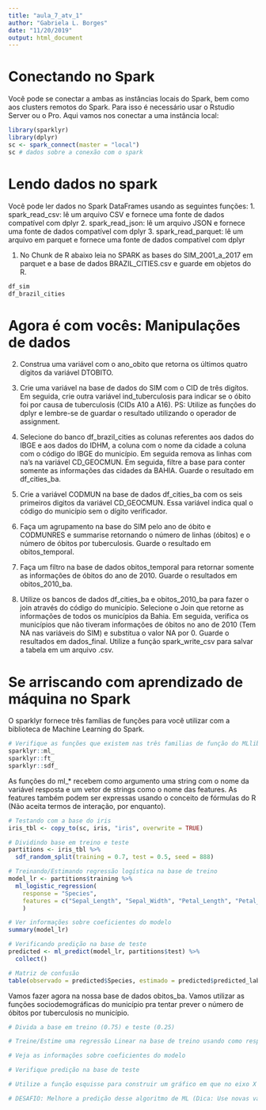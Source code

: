 ---
title: "aula_7_atv_1"
author: "Gabriela L. Borges"
date: "11/20/2019"
output: html_document
---

# Conectando no Spark

Você pode se conectar a ambas as instâncias locais do Spark, bem como aos clusters remotos do Spark. Para isso é necessário usar o Rstudio Server ou o Pro. Aqui vamos nos conectar a uma instância local:

```{r}
library(sparklyr)
library(dplyr)
sc <- spark_connect(master = "local")
sc # dados sobre a conexão com o spark
```

# Lendo dados no spark

Você pode ler dados no Spark DataFrames usando as seguintes funções:
1. spark_read_csv: lê um arquivo CSV e fornece uma fonte de dados compatível com dplyr
2. spark_read_json: lê um arquivo JSON e fornece uma fonte de dados compatível com dplyr
3. spark_read_parquet: lê um arquivo em parquet e fornece uma fonte de dados compatível com dplyr

1. No Chunk de R abaixo leia no SPARK as bases do SIM_2001_a_2017 em parquet e a base de dados BRAZIL_CITIES.csv e guarde em objetos do R.
```{r}
df_sim
df_brazil_cities
```

# Agora é com vocês: Manipulações de dados

2. Construa uma variável com o ano_obito que retorna os últimos quatro dígitos da variável DTOBITO.

3. Crie uma variável na base de dados do SIM com o CID de três digítos. Em seguida, crie outra variável ind_tuberculosis para indicar se o óbito foi por causa de tuberculosis (CIDs A10 a A16).  PS: Utilize as funções do dplyr e lembre-se de guardar o resultado utilizando o operador de assignment.

4. Selecione do banco df_brazil_cities as colunas referentes aos dados do IBGE e aos dados do IDHM, a coluna com o nome da cidade a coluna com o código do IBGE do município. Em seguida remova as linhas com na's na variável CD_GEOCMUN. Em seguida, filtre a base para conter somente as informações das cidades da BAHIA. Guarde o resultado em df_cities_ba. 

5. Crie a variável CODMUN na base de dados df_cities_ba com os seis primeiros digitos da variável CD_GEOCMUN. Essa variável indica qual o código do município sem o dígito verificador.

6. Faça um agrupamento na base do SIM pelo ano de óbito e CODMUNRES e summarise retornando o número de linhas (óbitos) e o número de óbitos por tuberculosis. Guarde o resultado em obitos_temporal.

7. Faça um filtro na base de dados obitos_temporal para retornar somente as informações de óbitos do ano de 2010. Guarde o resultados em obitos_2010_ba.

8. Utilize os bancos de dados df_cities_ba e obitos_2010_ba para fazer o join através do código do município. Selecione o Join que retorne as informações de todos os municípios da Bahia. Em seguida, verifica os municípios que não tiveram informações de óbitos no ano de 2010 (Tem NA nas variáveis do SIM) e substitua o valor NA por 0. Guarde o resultados em dados_final. Utilize a função spark_write_csv para salvar a tabela em um arquivo .csv.

# Se arriscando com aprendizado de máquina no Spark

O sparklyr fornece três famílias de funções para você utilizar com a biblioteca de Machine Learning do Spark.

```{r}
# Verifique as funções que existem nas três familias de função do MLlib
sparklyr::ml_
sparklyr::ft_
sparklyr::sdf_
```

As funções do ml_* recebem como argumento uma string com o nome da variável resposta e um vetor de strings como o nome das features. As features também podem ser expressas usando o conceito de fórmulas do R (Não aceita termos de interação, por enquanto).

```{r}
# Testando com a base do iris
iris_tbl <- copy_to(sc, iris, "iris", overwrite = TRUE)

# Dividindo base em treino e teste
partitions <- iris_tbl %>% 
  sdf_random_split(training = 0.7, test = 0.5, seed = 888)

# Treinando/Estimando regressão logística na base de treino
model_lr <- partitions$training %>% 
  ml_logistic_regression(
    response = "Species", 
    features = c("Sepal_Length", "Sepal_Width", "Petal_Length", "Petal_Width")
    )

# Ver informações sobre coeficientes do modelo
summary(model_lr)

# Verificando predição na base de teste
predicted <- ml_predict(model_lr, partitions$test) %>%
  collect()

# Matriz de confusão
table(observado = predicted$Species, estimado = predicted$predicted_label)
```

Vamos fazer agora na nossa base de dados obitos_ba. Vamos utilizar as funções sociodemográficas do município pra tentar prever o número de óbitos por tuberculosis no município.

```{r}
# Divida a base em treino (0.75) e teste (0.25)

# Treine/Estime uma regressão Linear na base de treino usando como response a variavel de número de óbitos por tuberculosis e como features as variáveis do IBGE.

# Veja as informações sobre coeficientes do modelo

# Verifique predição na base de teste

# Utilize a função esquisse para construir um gráfico em que no eixo X é o valor observado e no eixo Y o valor estimado pelo algoritmo de ML.

# DESAFIO: Melhore a predição desse algoritmo de ML (Dica: Use novas variáveis, modifique as existentes, faça transformações não lineares com as funções do dplyr, do sdf e do ft)
```


